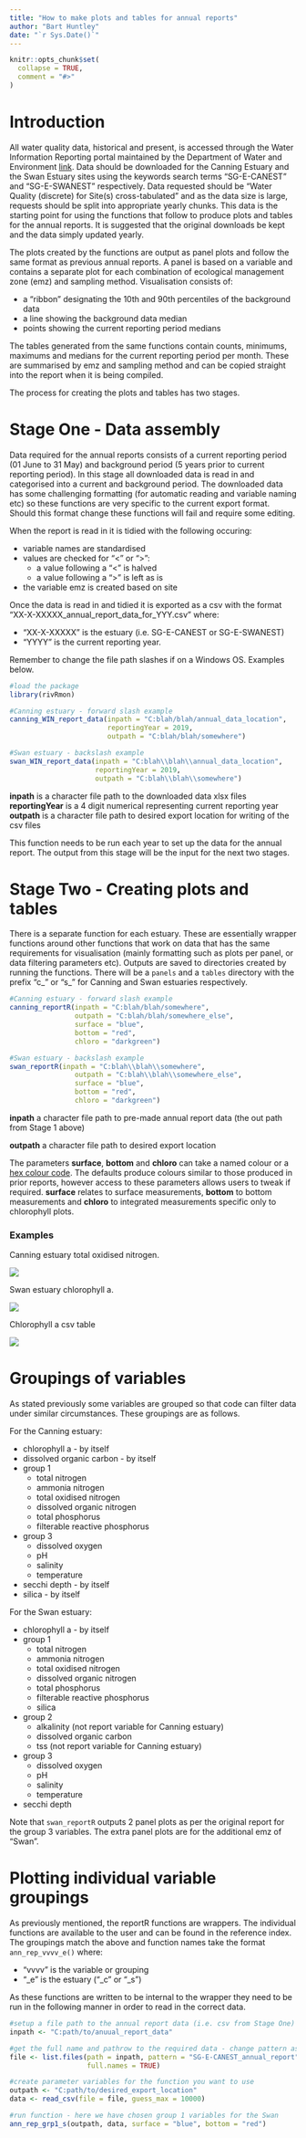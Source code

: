 ```yaml
---
title: "How to make plots and tables for annual reports"
author: "Bart Huntley"
date: "`r Sys.Date()`"
---
```


```r
knitr::opts_chunk$set(
  collapse = TRUE,
  comment = "#>"
)
```

# Introduction
All water quality data, historical and present, is accessed through the Water 
Information Reporting portal maintained by the Department of Water and 
Environment 
[link](http://wir.water.wa.gov.au/Pages/Water-Information-Reporting.aspx). Data 
should be downloaded for the Canning Estuary and the Swan Estuary sites 
using the keywords search terms "SG-E-CANEST" and "SG-E-SWANEST" respectively. 
Data requested should be "Water Quality (discrete) for Site(s) cross-tabulated" 
and as the data size is large, requests should be split into appropriate yearly 
chunks. This data is the starting point for using the functions that follow to 
produce plots and tables for the annual reports. It is suggested that the 
original downloads be kept and the data simply updated yearly.

The plots created by the functions are output as panel plots and follow the same 
format as previous annual reports. A panel is based on a variable and contains 
a separate plot for each combination of ecological management zone (emz) and 
sampling method. Visualisation consists of:

+ a "ribbon" designating the 10th and 90th percentiles of the background data
+ a line showing the background data median
+ points showing the current reporting period medians

The tables generated from the same functions contain counts, minimums, maximums 
and medians for the current reporting period per month. These are summarised by 
emz and sampling method and can be copied straight into the report when it is 
being compiled.

The process for creating the plots and tables has two stages.

# Stage One - Data assembly
Data required for the annual reports consists of a current reporting period (01 
June to 31 May) and background period (5 years prior to current reporting 
period). In this stage all downloaded data is read in and categorised into a 
current and background period. The downloaded data has some challenging 
formatting (for automatic reading and variable naming etc) so these functions 
are very specific to the current export format. Should this format change these 
functions will fail and require some editing.

When the report is read in it is tidied with the following occuring:

+ variable names are standardised
+ values are checked for "<" or ">":
  + a value following a "<" is halved
  + a value following a ">" is left as is
+ the variable emz is created based on site

Once the data is read in and tidied it is exported as a csv with the format
"XX-X-XXXXX_annual_report_data_for_YYY.csv" where:

+ "XX-X-XXXXX" is the estuary (i.e. SG-E-CANEST or SG-E-SWANEST)
+ "YYYY" is the current reporting year.

Remember to change the file path slashes if on a Windows OS. Examples below.

```r
#load the package
library(rivRmon)

#Canning estuary - forward slash example
canning_WIN_report_data(inpath = "C:blah/blah/annual_data_location", 
                        reportingYear = 2019, 
                        outpath = "C:blah/blah/somewhere")

#Swan estuary - backslash example
swan_WIN_report_data(inpath = "C:blah\\blah\\annual_data_location", 
                     reportingYear = 2019, 
                     outpath = "C:blah\\blah\\somewhere")

```

**inpath** is a character file path to the downloaded data xlsx files
**reportingYear** is a 4 digit numerical representing current reporting year
**outpath** is a character file path to desired export location for writing of 
the csv files

This function needs to be run each year to set up the data for the annual 
report. The output from this stage will be the input for the next two stages.

# Stage Two - Creating plots and tables
There is a separate function for each estuary. These are essentially wrapper 
functions around other functions that work on data that has the same 
requirements for visualisation (mainly formatting such as plots per panel, 
or data filtering parameters etc). Outputs are saved to directories created by 
running the functions. There will be a `panels` and a `tables` directory with 
the prefix "c_" or "s_" for Canning and Swan estuaries respectively.

```r
#Canning estuary - forward slash example
canning_reportR(inpath = "C:blah/blah/somewhere", 
                outpath = "C:blah/blah/somewhere_else", 
                surface = "blue", 
                bottom = "red",
                chloro = "darkgreen")

#Swan estuary - backslash example
swan_reportR(inpath = "C:blah\\blah\\somewhere", 
                outpath = "C:blah\\blah\\somewhere_else", 
                surface = "blue", 
                bottom = "red",
                chloro = "darkgreen")
```

**inpath** a character file path to pre-made annual report data (the out path from 
Stage 1 above)

**outpath** a character file path to desired export location

The parameters **surface**, **bottom** and **chloro** can take a named colour or 
a [hex colour code](http://instant-eyedropper.com/info/html_color_code/). The 
defaults produce colours similar to those produced in prior reports, however 
access to these parameters allows users to tweak if required. **surface** 
relates to surface measurements, **bottom** to bottom measurements and 
**chloro** to integrated measurements specific only to chlorophyll plots.

### Examples
Canning estuary total oxidised nitrogen.

![](plots/nox.PNG)

Swan estuary chlorophyll a.

![](plots/chloro.PNG)

Chlorophyll a csv table

![](plots/table.PNG)

# Groupings of variables
As stated previously some variables are grouped so that code can filter data under similar circumstances. These groupings are as follows.

For the Canning estuary:

+ chlorophyll a - by itself
+ dissolved organic carbon - by itself
+ group 1
  + total nitrogen
  + ammonia nitrogen
  + total oxidised nitrogen
  + dissolved organic nitrogen
  + total phosphorus
  + filterable reactive phosphorus
+ group 3
  + dissolved oxygen
  + pH
  + salinity
  + temperature
+ secchi depth - by itself
+ silica - by itself

For the Swan estuary:

+ chlorophyll a - by itself
+ group 1
  + total nitrogen
  + ammonia nitrogen
  + total oxidised nitrogen
  + dissolved organic nitrogen
  + total phosphorus
  + filterable reactive phosphorus
  + silica
+ group 2
  + alkalinity (not report variable for Canning estuary)
  + dissolved organic carbon
  + tss (not report variable for Canning estuary)
+ group 3
  + dissolved oxygen
  + pH
  + salinity
  + temperature
+ secchi depth

Note that `swan_reportR` outputs 2 panel plots as per the original report for 
the group 3 variables. The extra panel plots are for the additional emz of 
"Swan". 

# Plotting individual variable groupings
As previously mentioned, the reportR functions are wrappers. The individual 
functions are available to the user and can be found in the reference index. The 
groupings match the above and function names take the format `ann_rep_vvvv_e()` 
where:

+ "vvvv" is the variable or grouping
+ "_e" is the estuary ("_c" or "_s")

As these functions are written to be internal to the wrapper they need to be run 
in the following manner in order to read in the correct data.

```r
#setup a file path to the annual report data (i.e. csv from Stage One)
inpath <- "C:path/to/anuual_report_data"

#get the full name and pathrow to the required data - change pattern as required
file <- list.files(path = inpath, pattern = "SG-E-CANEST_annual_report", 
                   full.names = TRUE)

#create parameter variables for the function you want to use
outpath <- "C:path/to/desired_export_location"
data <- read_csv(file = file, guess_max = 10000)

#run function - here we have chosen group 1 variables for the Swan
ann_rep_grp1_s(outpath, data, surface = "blue", bottom = "red")
```
